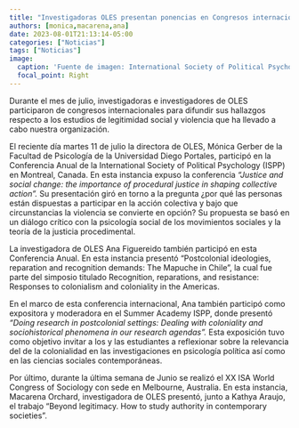 ```yaml
---
title: "Investigadoras OLES presentan ponencias en Congresos internacionales ISPP & ISA"
authors: [monica,macarena,ana]
date: 2023-08-01T21:13:14-05:00
categories: ["Noticias"]
tags: ["Noticias"]
image:
  caption: 'Fuente de imagen: International Society of Political Psychology'
  focal_point: Right
---
```


Durante el mes de julio, investigadoras e investigadores de OLES participaron de congresos internacionales para difundir sus hallazgos respecto a los estudios de legitimidad social y violencia que ha llevado a cabo nuestra organización.

El reciente día martes 11 de julio la directora de OLES, Mónica Gerber de la Facultad de Psicología de la Universidad Diego Portales, participó en la Conferencia Anual de la International Society of Political Psychology (ISPP) en Montreal, Canada. En esta instancia expuso la conferencia *"Justice and social change: the importance of procedural justice in shaping collective action".* Su presentación giró en torno a la pregunta ¿por qué las personas están dispuestas a participar en la acción colectiva y bajo que circunstancias la violencia se convierte en opción? Su propuesta se basó en un diálogo crítico con la psicología social de los movimientos sociales y la teoría de la justicia procedimental.

La investigadora de OLES Ana Figuereido también participó en esta Conferencia Anual. En esta instancia presentó “Postcolonial ideologies, reparation and recognition demands: The Mapuche in Chile”, la cual fue parte del simposio titulado Recognition, reparations, and resistance: Responses to colonialism and coloniality in the Americas. 

En el marco de esta conferencia internacional, Ana también participó como expositora y moderadora en el Summer Academy ISPP, donde presentó *"Doing research in postcolonial settings: Dealing with coloniality and sociohistorical phenomena in our research agendas".* Esta exposición tuvo como objetivo invitar a los y las estudiantes a reflexionar sobre la relevancia del de la colonialidad en las investigaciones en psicología política así como en las ciencias sociales contemporáneas.

Por último, durante la última semana de Junio se realizó el XX ISA World Congress of Sociology con sede en Melbourne, Australia. En esta instancia, Macarena Orchard, investigadora de OLES presentó, junto a Kathya Araujo, el trabajo “Beyond legitimacy. How to study authority in contemporary societies”.
